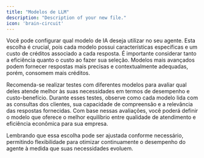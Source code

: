 ```yaml
---
title: "Modelos de LLM"
description: "Description of your new file."
icon: 'brain-circuit'
---
```


Você pode configurar qual modelo de IA deseja utilizar no seu agente. Esta escolha é crucial, pois cada modelo possui características específicas e um custo de créditos associado a cada resposta. É importante considerar tanto a eficiência quanto o custo ao fazer sua seleção. Modelos mais avançados podem fornecer respostas mais precisas e contextualmente adequadas, porém, consomem mais créditos.

Recomenda-se realizar testes com diferentes modelos para avaliar qual deles atende melhor às suas necessidades em termos de desempenho e custo-benefício. Durante esses testes, observe como cada modelo lida com as consultas dos clientes, sua capacidade de compreensão e a relevância das respostas fornecidas. Com base nessas avaliações, você poderá definir o modelo que oferece o melhor equilíbrio entre qualidade de atendimento e eficiência econômica para sua empresa.

Lembrando que essa escolha pode ser ajustada conforme necessário, permitindo flexibilidade para otimizar continuamente o desempenho do agente à medida que suas necessidades evoluem.